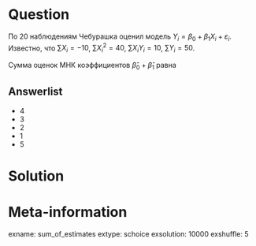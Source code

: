 Question
========
По 20 наблюдениям Чебурашка оценил модель $Y_i = \beta_0 + \beta_1 X_i + \varepsilon_i$. 
Известно, что $\sum X_i = -10$, $\sum X_i^2 = 40$, $\sum X_i Y_i = 10$, $\sum Y_i = 50$.

Сумма оценок МНК коэффициентов $\hat \beta_0 + \hat \beta_1$ равна 

Answerlist
----------
* $4$
* $3$
* $2$
* $1$
* $5$


Solution
========

Meta-information
================
exname: sum_of_estimates
extype: schoice
exsolution: 10000
exshuffle: 5
